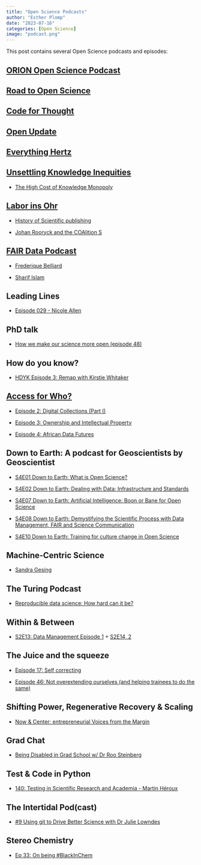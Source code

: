 ```yaml
---
title: "Open Science Podcasts"
author: "Esther Plomp"
date: "2023-07-16"
categories: [Open Science]
image: "podcast.png"
---
```


This post contains several Open Science podcasts and episodes:

## [ORION Open Science Podcast](https://orionopenscience.podbean.com/)

## [Road to Open Science](https://www.uu.nl/en/research/utrecht-young-academy/projects/open-science/road-to-open-science-podcast)

## [Code for Thought](https://codeforthought.buzzsprout.com/)

## [Open Update](https://libscie.org/open-update/)

## [Everything Hertz](https://everythinghertz.com/)

## [Unsettling Knowledge Inequities](https://knowledgeequitylab.ca/podcast/)

-   [The High Cost of Knowledge Monopoly](https://open.spotify.com/episode/1dg7NzAykuW8kCk9FjYUAP?si=eff2c71700ad4dd5)

## [Labor ins Ohr](https://laborinsohr.de/)

-   [History of Scientific publishing](https://open.spotify.com/episode/0h28zs4Htymv3hPuGO8LW1?si=700ea8cafa204645)

-   [Johan Rooryck and the COAlition S](https://open.spotify.com/episode/3WllXZ1qAPRg3r0Z87kHwd?si=8a2d1dfc6620483e)

## [FAIR Data Podcast](https://www.researchspace.com/fair-data-podcast)

-   [Frederique Belliard](https://open.spotify.com/episode/7pSo97wP8leDKC4wNP57aB?si=544df27cfe3145a5)

-   [Sharif Islam](https://open.spotify.com/episode/4kYTe89xys1oeiTZtwE18j?si=e3bf0139dbeb4f08)

## Leading Lines

-   [Episode 029 - Nicole Allen](https://open.spotify.com/episode/2vzM2bBrepJJF6j8GDHFjJ?si=d81256635b984f84)

## PhD talk

-   [How we make our science more open (episode 48)](https://open.spotify.com/episode/3RXKwPobBKyzXhc3dE0Kue?si=ccd43b892df54779)

## How do you know?

-   [HDYK Episode 3: Remap with Kirstie Whitaker](https://open.spotify.com/episode/6UeQrXQWtAAxoP9a002zfb?si=e6cc0b1478dd4ce9)

## [Access for Who?](https://africandigitalheritage.org/access-for-who-a-podcast-on-digital-restitution/)

-   [Episode 2: Digital Collections (Part I)](https://open.spotify.com/episode/4Pz76LeJRCtMOHIXRh37U7?si=a39cf5dd3d84415b)

-   [Episode 3: Ownership and Intellectual Property](https://open.spotify.com/episode/2GZfNjPiuQQnxzADa9vqvV?si=d77549abf8fa4aa6)

-   [Episode 4: African Data Futures](https://open.spotify.com/episode/58pG4XOChe2ewzCk0Igryi?si=2c37d776de6e4d2d)

## Down to Earth: A podcast for Geoscientists by Geoscientist

-   [S4E01 Down to Earth: What is Open Science?](https://open.spotify.com/episode/1M9LVppyOZzMeFbGpTpCdf?si=04a3eb6d2d8d4c5a)

-   [S4E02 Down to Earth: Dealing with Data: Infrastructure and Standards](https://open.spotify.com/episode/6N7aDfsb4KMaYjSEDpkJ80?si=61a65b5423f7435a)

-   [S4E07 Down to Earth: Artificial Intelligence: Boon or Bane for Open Science](https://open.spotify.com/episode/7F4BIwxeZKFunIwNmD0FWo?si=fe8eac97ec78428e)

-   [S4E08 Down to Earth: Demystifying the Scientific Process with Data Management, FAIR and Science Communication](https://open.spotify.com/episode/0nt1rBvbjxmJybCYEKxcil?si=14876c5f6a094594)

-   [S4E10 Down to Earth: Training for culture change in Open Science](https://open.spotify.com/episode/6QCJgQOtBLLbGF8GSvj4Fa?si=433007a6b0da44de)

## Machine-Centric Science

-   [Sandra Gesing](https://open.spotify.com/episode/2MAczBBEdANjgVCJvmpiLC?si=67392a954ffd4147)

## The Turing Podcast

-   [Reproducible data science: How hard can it be?](https://open.spotify.com/episode/1OVxFUA5UyIfMSCd842wjD?si=64652726c0314060)

## Within & Between

-   [S2E13: Data Management Episode 1](https://open.spotify.com/episode/6klHxGUi0v5m5pTFUHbkC4?si=1bca0e2e8d27405b) + [S2E14, 2](https://open.spotify.com/episode/27SXLCsjhtvh4LyfaRIG92?si=903edf83875149c1)

## The Juice and the squeeze

-   [Episode 17: Self correcting](http://www.juiceandsqueeze.net/17)

-   [Episode 46: Not overextending ourselves (and helping trainees to do the same)](https://open.spotify.com/episode/2WrDeT1u4XjkANRJz7C5Pm?si=487765a55dd1436a)

## Shifting Power, Regenerative Recovery & Scaling

-   [Now & Center: entrepreneurial Voices from the Margin](https://open.spotify.com/episode/2XejTXwd6siQrCe7fQK7cX?si=151f30987ed74028)

## Grad Chat

-   [Being Disabled in Grad School w/ Dr Roo Steinberg](https://open.spotify.com/episode/5wtoD8cldKg6SN5X30BA4H?si=35a7d961460242fe)

## Test & Code in Python

-   [140: Testing in Scientific Research and Academia - Martin Héroux](https://podcastaddict.com/test-code-in-python/episode/116745171)

## The Intertidal Pod(cast)

-   [#9 Using git to Drive Better Science with Dr Julie Lowndes](https://open.spotify.com/episode/4o2YQW3WUzvMvZixG93C8C?si=16924ae3018c4cce)

## Stereo Chemistry

-   [Ep 33: On being #BlackInChem](https://cen.acs.org/careers/diversity/Podcast-Black-chemists-discuss-strategies/98/web/2020/09)
